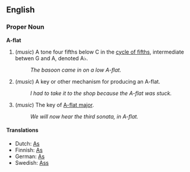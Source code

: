 ==English==

=== Proper Noun ===

'''A-flat'''

# (''music'') A tone four fifths below C in the [[cycle of fifths]], intermediate betwen G and A, denoted A&#9837;.
#: ''The basoon came in on a low A-flat.''
# (''music'') A key or other mechanism for producing an A-flat.
#: ''I had to take it to the shop because the A-flat was stuck.''
# (''music'') The key of [[A-flat major]].
#: ''We will now hear the third sonata, in A-flat.''

==== Translations ====

* Dutch: [[As]]
* Finnish: [[As]]
* German: [[As]]
* Swedish: [[Ass]]